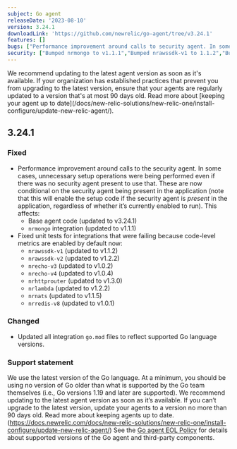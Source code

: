 ```yaml
---
subject: Go agent
releaseDate: '2023-08-10'
version: 3.24.1
downloadLink: 'https://github.com/newrelic/go-agent/tree/v3.24.1'
features: []
bugs: ["Performance improvement around calls to security agent. In some cases, unnecessary setup operations were being performed even if there was no security agent present to use that"]    
security: ["Bumped nrmongo to v1.1.1","Bumped nrawssdk-v1 to 1.1.2","Bumped nrawssdk-v2 to 1.2.2","Bumped nrecho-v3 to 1.0.2","Bumped nrecho-v4 to 1.0.4","Bumped nrhttprouter to 1.3.0","Bumped nrlambda to v1.2.2","Bumped nrnats to 1.1.5","Bumped nrreddis-v8 to v1.0.1"]
---
```


<Callout variant="important">
We recommend updating to the latest agent version as soon as it's available. If your organization has established practices that prevent you from upgrading to the latest version, ensure that your agents are regularly updated to a version that's at most 90 days old. Read more about [keeping your agent up to date](/docs/new-relic-solutions/new-relic-one/install-configure/update-new-relic-agent/).
</Callout>

## 3.24.1
### Fixed
 * Performance improvement around calls to the security agent. In some cases, unnecessary setup operations were being performed even if there was no security agent present to use that. These are now conditional on the security agent being present in the application (note that this will enable the setup code if the security agent is *present* in the application, regardless of whether it’s currently enabled to run). This affects:
    * Base agent code (updated to v3.24.1)
    * `nrmongo` integration (updated to v1.1.1)
 * Fixed unit tests for integrations that were failing because code-level metrics are enabled by default now:
    * `nrawssdk-v1` (updated to v1.1.2)
    * `nrawssdk-v2` (updated to v1.2.2)
    * `nrecho-v3` (updated to v1.0.2)
    * `nrecho-v4` (updated to v1.0.4)
    * `nrhttprouter` (updated to v1.3.0)
    * `nrlambda` (updated to v1.2.2)
    * `nrnats` (updated to v1.1.5)
    * `nrredis-v8` (updated to v1.0.1)
### Changed
 * Updated all integration `go.mod` files to reflect supported Go language versions.
### Support statement
We use the latest version of the Go language. At a minimum, you should be using no version of Go older than what is supported by the Go team themselves (i.e., Go versions 1.19 and later are supported).
We recommend updating to the latest agent version as soon as it’s available. If you can’t upgrade to the latest version, update your agents to a version no more than 90 days old. Read more about keeping agents up to date. (https://docs.newrelic.com/docs/new-relic-solutions/new-relic-one/install-configure/update-new-relic-agent/)
See the [Go agent EOL Policy](/docs/apm/agents/go-agent/get-started/go-agent-eol-policy/) for details about supported versions of the Go agent and third-party components.

